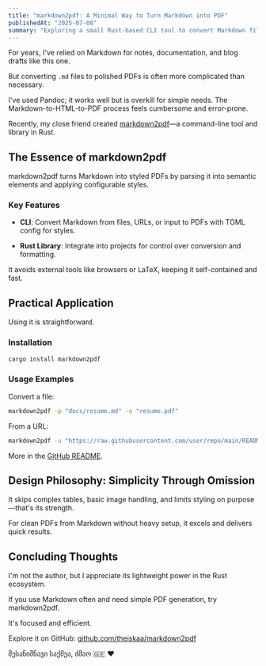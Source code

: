 ```yaml
---
title: "markdown2pdf: A Minimal Way to Turn Markdown into PDF"
publishedAt: "2025-07-08"
summary: "Exploring a small Rust-based CLI tool to convert Markdown files into styled PDFs, without the overhead."
---
```


For years, I've relied on Markdown for notes, documentation, and blog drafts like this one.

But converting `.md` files to polished PDFs is often more complicated than necessary.

I've used Pandoc; it works well but is overkill for simple needs. The Markdown-to-HTML-to-PDF process feels cumbersome and error-prone.

Recently, my close friend created [markdown2pdf](https://github.com/theiskaa/markdown2pdf)—a command-line tool and library in Rust.

## The Essence of markdown2pdf

markdown2pdf turns Markdown into styled PDFs by parsing it into semantic elements and applying configurable styles.

### Key Features

- **CLI**: Convert Markdown from files, URLs, or input to PDFs with TOML config for styles.

- **Rust Library**: Integrate into projects for control over conversion and formatting.

It avoids external tools like browsers or LaTeX, keeping it self-contained and fast.

## Practical Application

Using it is straightforward.

### Installation

```bash
cargo install markdown2pdf
```

### Usage Examples

Convert a file:

```bash
markdown2pdf -p "docs/resume.md" -o "resume.pdf"
```

From a URL:

```bash
markdown2pdf -u "https://raw.githubusercontent.com/user/repo/main/README.md" -o "readme.pdf"
```

More in the [GitHub README](https://github.com/theiskaa/markdown2pdf).

## Design Philosophy: Simplicity Through Omission

It skips complex tables, basic image handling, and limits styling on purpose—that's its strength.

For clean PDFs from Markdown without heavy setup, it excels and delivers quick results.

## Concluding Thoughts

I'm not the author, but I appreciate its lightweight power in the Rust ecosystem.

If you use Markdown often and need simple PDF generation, try markdown2pdf.

It's focused and efficient.

Explore it on GitHub: [github.com/theiskaa/markdown2pdf](https://github.com/theiskaa/markdown2pdf)

შესანიშნავი საქმეა, ძმაო 🇬🇪 ❤️